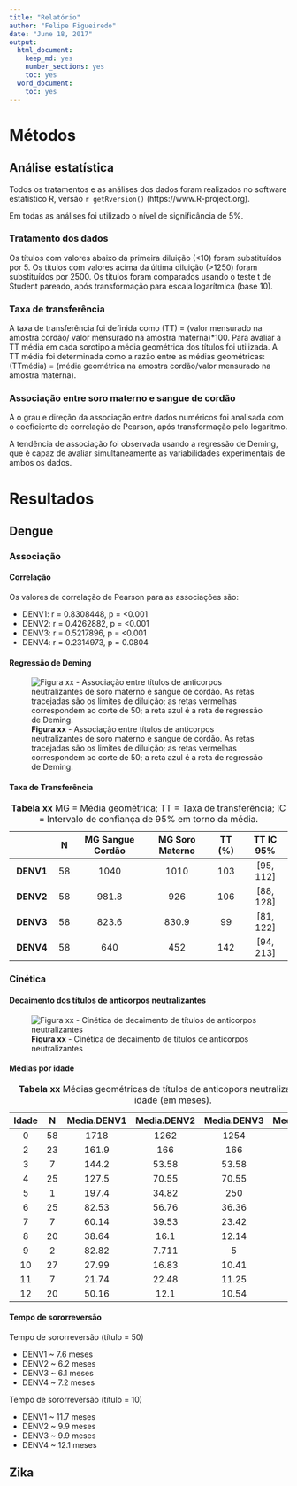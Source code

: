 ```yaml
---
title: "Relatório"
author: "Felipe Figueiredo"
date: "June 18, 2017"
output:
  html_document:
    keep_md: yes
    number_sections: yes
    toc: yes
  word_document:
    toc: yes
---
```


# Métodos

## Análise estatística

Todos os tratamentos e as análises dos dados foram realizados no software estatístico R, versão `r getRversion()` (https://www.R-project.org).

Em todas as análises foi utilizado o nível de significância de 5%.

### Tratamento dos dados

Os títulos com valores abaixo da primeira diluição (<10) foram substituídos por 5.
Os títulos com valores acima da última diluição (>1250) foram substituídos por 2500.
Os títulos foram comparados usando o teste t de Student pareado, após transformação para escala logarítmica (base 10).

### Taxa de transferência

A taxa de transferência foi definida como (TT) = (valor mensurado na amostra cordão/ valor mensurado na amostra materna)*100.
Para avaliar a TT média em cada sorotipo a média geométrica dos títulos foi utilizada. A TT média foi determinada como a razão entre as médias geométricas: (TTmédia) = (média geométrica na amostra cordão/valor mensurado na amostra materna).

### Associação entre soro materno e sangue de cordão

A o grau e direção da associação entre dados numéricos foi analisada com o coeficiente de correlação de Pearson, após transformação pelo logaritmo.

A tendência de associação foi observada usando a regressão de Deming, que é capaz de avaliar simultaneamente as variabilidades experimentais de ambos os dados.

# Resultados

## Dengue

### Associação

#### Correlação

Os valores de correlação de Pearson para as associações são:

- DENV1: r = 0.8308448, p = <0.001
- DENV2: r = 0.4262882, p = <0.001
- DENV3: r = 0.5217896, p = <0.001
- DENV4: r = 0.2314973, p = 0.0804

#### Regressão de Deming

![**Figura xx** - Associação entre títulos de anticorpos neutralizantes de soro materno e sangue de cordão. As retas tracejadas são os limites de diluição; as retas vermelhas correspondem ao corte de 50; a reta azul é a reta de regressão de Deming.](../figuras/assoc-linear-all.png)

<!-- ![**Figura xx** - Associação entre títulos de anticorpos neutralizantes de soro materno e sangue de cordão (não-linear)](../figuras/assoc-nlinear-all.png) -->

<!-- Obs: Escolher apenas um dos painés de figura acima! Não utilizar os dois! -->

#### Taxa de Transferência

|   &nbsp;    |  N  |  MG Sangue Cordão  |  MG Soro Materno  |  TT (%)  |  TT IC 95%  |
|:-----------:|:---:|:------------------:|:-----------------:|:--------:|:-----------:|
|  **DENV1**  | 58  |        1040        |       1010        |   103    |  [95, 112]  |
|  **DENV2**  | 58  |       981.8        |        926        |   106    |  [88, 128]  |
|  **DENV3**  | 58  |       823.6        |       830.9       |    99    |  [81, 122]  |
|  **DENV4**  | 58  |        640         |        452        |   142    |  [94, 213]  |

Table: **Tabela xx** MG = Média geométrica; TT = Taxa de transferência; IC = Intervalo de confiança de 95% em torno da média.

### Cinética

#### Decaimento dos títulos de anticorpos neutralizantes

![**Figura xx** - Cinética de decaimento de títulos de anticorpos neutralizantes](../figuras/cinetica-dengue-all.png)

#### Médias por idade

<!-- pander(cbind(BB1[, .(N = .N, Media.DENV1 = geomean(Titulo)), by = Idade][order(Idade)], -->
<!--              BB2[, .(Media.DENV2 = geomean(Titulo)), by = Idade][order(Idade)], -->
<!--              BB3[, .(Media.DENV3 = geomean(Titulo)), by = Idade][order(Idade)], -->
<!--              BB4[, .(Media.DENV4 = geomean(Titulo)), by = Idade][order(Idade)])[,c(1:3,5,7,9)]) -->


|  Idade  |  N  |  Media.DENV1  |  Media.DENV2  |  Media.DENV3  |  Media.DENV4  |
|:-------:|:---:|:-------------:|:-------------:|:-------------:|:-------------:|
|    0    | 58  |     1718      |     1262      |     1254      |     765.7     |
|    2    | 23  |     161.9     |      166      |      166      |      179      |
|    3    |  7  |     144.2     |     53.58     |     53.58     |     115.8     |
|    4    | 25  |     127.5     |     70.55     |     70.55     |     93.71     |
|    5    |  1  |     197.4     |     34.82     |      250      |     97.67     |
|    6    | 25  |     82.53     |     56.76     |     36.36     |     87.48     |
|    7    |  7  |     60.14     |     39.53     |     23.42     |     45.4      |
|    8    | 20  |     38.64     |     16.1      |     12.14     |     37.8      |
|    9    |  2  |     82.82     |     7.711     |       5       |     35.21     |
|   10    | 27  |     27.99     |     16.83     |     10.41     |     16.21     |
|   11    |  7  |     21.74     |     22.48     |     11.25     |     20.2      |
|   12    | 20  |     50.16     |     12.1      |     10.54     |     18.79     |

Table: **Tabela xx** Médias geométricas de títulos de anticopors neutralizantes, por idade (em meses).

#### Tempo de sororreversão

Tempo de sororreversão (título = 50)

- DENV1 ~ 7.6 meses
- DENV2 ~ 6.2 meses
- DENV3 ~ 6.1 meses
- DENV4 ~ 7.2 meses

Tempo de sororreversão (título = 10)

- DENV1 ~ 11.7 meses
- DENV2 ~ 9.9 meses
- DENV3 ~ 9.9 meses
- DENV4 ~ 12.1 meses


## Zika

